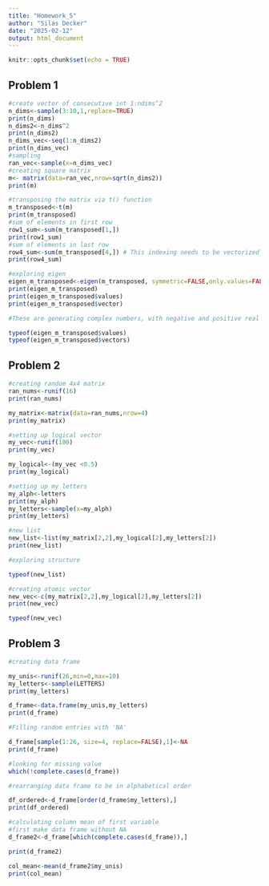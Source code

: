 ---
title: "Homework_5"
author: "Silas Decker"
date: "2025-02-12"
output: html_document
---

```{r setup, include=FALSE}
knitr::opts_chunk$set(echo = TRUE)
```



##  **Problem 1**

```{r}
#create vector of consecutive int 1:ndims^2
n_dims<-sample(3:10,1,replace=TRUE)
print(n_dims)
n_dims2<-n_dims^2
print(n_dims2)
n_dims_vec<-seq(1:n_dims2)
print(n_dims_vec)
#sampling 
ran_vec<-sample(x=n_dims_vec)
#creating square matrix
m<- matrix(data=ran_vec,nrow=sqrt(n_dims2))
print(m)

#transposing the matrix via t() function 
m_transposed<-t(m)
print(m_transposed)
#sum of elements in first row
row1_sum<-sum(m_transposed[1,])
print(row1_sum)
#sum of elements in last row 
row4_sum<-sum(m_transposed[4,]) # This indexing needs to be vectorized
print(row4_sum)

#exploring eigen
eigen_m_transposed<-eigen(m_transposed, symmetric=FALSE,only.values=FALSE)
print(eigen_m_transposed)
print(eigen_m_transposed$values)
print(eigen_m_transposed$vector)

#These are generating complex numbers, with negative and positive real parts as well as the imaginary part. I found that depending on the value of the samples sequence that began this matrix, we may not generate complex numbers. Rather, they may end up as real numbers only. 

typeof(eigen_m_transposed$values)
typeof(eigen_m_transposed$vectors)


```

## **Problem 2**

```{r}
#creating random 4x4 matrix 
ran_nums<-runif(16)
print(ran_nums)

my_matrix<-matrix(data=ran_nums,nrow=4)
print(my_matrix)

#setting up logical vector 
my_vec<-runif(100)
print(my_vec)

my_logical<-(my_vec <0.5)
print(my_logical)

#setting up my letters
my_alph<-letters
print(my_alph)
my_letters<-sample(x=my_alph)
print(my_letters)

#new list 
new_list<-list(my_matrix[2,2],my_logical[2],my_letters[2])
print(new_list)

#exploring structure 

typeof(new_list)

#creating atomic vector 
new_vec<-c(my_matrix[2,2],my_logical[2],my_letters[2])
print(new_vec)

typeof(new_vec)

```
## **Problem 3**

```{r}
#creating data frame 

my_unis<-runif(26,min=0,max=10)
my_letters<-sample(LETTERS)
print(my_letters)

d_frame<-data.frame(my_unis,my_letters)
print(d_frame)

#Filling random entries with 'NA'

d_frame[sample(1:26, size=4, replace=FALSE),1]<-NA
print(d_frame)

#looking for missing value 
which(!complete.cases(d_frame))

#rearranging data frame to be in alphabetical order 

df_ordered<-d_frame[order(d_frame$my_letters),]
print(df_ordered)

#calculating column mean of first variable
#first make data frame without NA 
d_frame2<-d_frame[which(complete.cases(d_frame)),]

print(d_frame2)

col_mean<-mean(d_frame2$my_unis)
print(col_mean)


```
